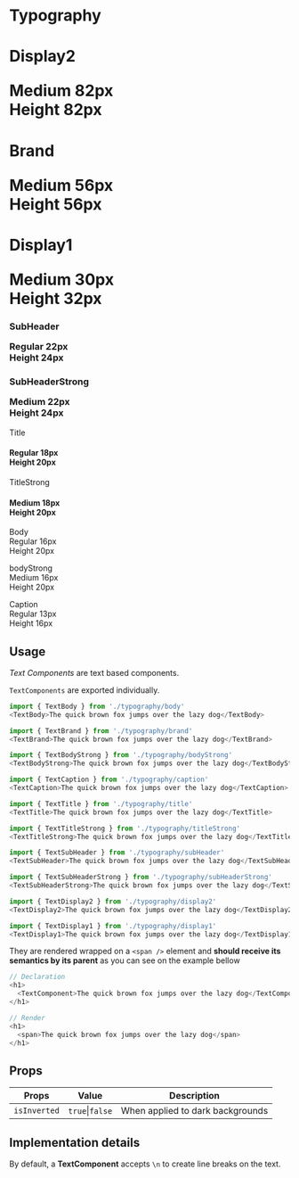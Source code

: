 

<Meta title="Design Tokens/Typography/Usage" />

# Typography

 <h1 style={{ marginBottom: space.xxl }}>
    <p style={{ marginBottom: space.s }}>
      <TextBody>Display2</TextBody>
    </p>
    <TextDisplay2>
      Medium 82px <br /> Height 82px
    </TextDisplay2>
</h1>
<h1 style={{ marginBottom: space.xxl }}>
   <p style={{ marginBottom: space.s }}>
     <TextBody>Brand</TextBody>
   </p>
   <TextBrand>
     Medium 56px <br /> Height 56px
   </TextBrand>
</h1>
  <h1 style={{ marginBottom: space.xxl }}>
    <p style={{ marginBottom: space.s }}>
      <TextBody>Display1</TextBody>
    </p>
    <TextDisplay1>
      Medium 30px <br /> Height 32px
    </TextDisplay1>
</h1>
  <h3 style={{ marginBottom: space.xxl }}>
    <p style={{ marginBottom: space.s }}>
      <TextBody>SubHeader</TextBody>
    </p>
    <TextSubHeader>
      Regular 22px <br /> Height 24px
    </TextSubHeader>
</h3>
  <h3 style={{ marginBottom: space.xxl }}>
    <p style={{ marginBottom: space.s }}>
      <TextBody>SubHeaderStrong</TextBody>
    </p>
    <TextSubHeaderStrong>
      Medium 22px <br /> Height 24px
    </TextSubHeaderStrong>
</h3>

  <p style={{ marginBottom: space.s }}>
    <TextBody>Title</TextBody>
</p>
  <h4 style={{ marginTop: 0, marginBottom: space.xxl }}>
    <TextTitle>
      Regular 18px <br /> Height 20px
    </TextTitle>
</h4>

  <p style={{ marginBottom: space.s }}>
    <TextBody>TitleStrong</TextBody>
</p>
  <h4 style={{ marginTop: 0, marginBottom: space.xxl }}>
    <TextTitleStrong>
      Medium 18px <br /> Height 20px
    </TextTitleStrong>
</h4>

  <p style={{ marginBottom: space.xxl }}>
    <TextBody>Body</TextBody>
    <br />
    <TextBody>
      Regular 16px <br /> Height 20px
    </TextBody>
</p>

  <p style={{ marginBottom: space.xxl }}>
    <TextBody>bodyStrong</TextBody>
    <br />
    <TextBodyStrong>
      Medium 16px <br /> Height 20px
    </TextBodyStrong>
</p>

  <p style={{ marginBottom: space.s }}>
    <TextBody>Caption</TextBody>
    <br />
  <TextCaption>
    Regular 13px <br /> Height 16px
  </TextCaption>
</p>

## Usage

_Text Components_ are text based components.

`TextComponents` are exported individually.

```js
import { TextBody } from './typography/body'
<TextBody>The quick brown fox jumps over the lazy dog</TextBody>
```

```js
import { TextBrand } from './typography/brand'
<TextBrand>The quick brown fox jumps over the lazy dog</TextBrand>
```

```js
import { TextBodyStrong } from './typography/bodyStrong'
<TextBodyStrong>The quick brown fox jumps over the lazy dog</TextBodyStrong>
```

```js
import { TextCaption } from './typography/caption'
<TextCaption>The quick brown fox jumps over the lazy dog</TextCaption>
```

```js
import { TextTitle } from './typography/title'
<TextTitle>The quick brown fox jumps over the lazy dog</TextTitle>
```
```js
import { TextTitleStrong } from './typography/titleStrong'
<TextTitleStrong>The quick brown fox jumps over the lazy dog</TextTitleStrong>
```
```js
import { TextSubHeader } from './typography/subHeader'
<TextSubHeader>The quick brown fox jumps over the lazy dog</TextSubHeader>
```
```js
import { TextSubHeaderStrong } from './typography/subHeaderStrong'
<TextSubHeaderStrong>The quick brown fox jumps over the lazy dog</TextSubHeaderStrong>
```
```js
import { TextDisplay2 } from './typography/display2'
<TextDisplay2>The quick brown fox jumps over the lazy dog</TextDisplay2>
```
```js
import { TextDisplay1 } from './typography/display1'
<TextDisplay1>The quick brown fox jumps over the lazy dog</TextDisplay1>
```


They are rendered wrapped on a `<span />` element and **should receive its semantics by its parent** as you can see on the example bellow

```js
// Declaration
<h1>
  <TextComponent>The quick brown fox jumps over the lazy dog</TextComponent>
</h1>
```
```js
// Render
<h1>
  <span>The quick brown fox jumps over the lazy dog</span>
</h1>
```

## Props

| **Props**    | **Value**       | **Description**                  |
| ------------ | --------------- | -------------------------------- |
| `isInverted` | `true`\|`false` | When applied to dark backgrounds |

## Implementation details

By default, a **TextComponent** accepts `\n` to create line breaks on the text.
